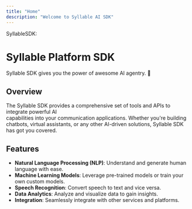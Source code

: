 ```yaml
---
title: "Home"
description: "Welcome to Syllable AI SDK"
---
```


SyllableSDK: 
# Syllable Platform SDK

Syllable SDK gives you the power of awesome AI agentry. 🚀

## Overview

The Syllable SDK provides a comprehensive set of tools and APIs to integrate powerful AI  
capabilities into your communication applications. Whether you're building chatbots, virtual
assistants, or any other AI-driven solutions, Syllable SDK has got you covered.

## Features

- **Natural Language Processing (NLP)**: Understand and generate human language with ease.
- **Machine Learning Models**: Leverage pre-trained models or train your own custom models.
- **Speech Recognition**: Convert speech to text and vice versa.
- **Data Analytics**: Analyze and visualize data to gain insights.
- **Integration**: Seamlessly integrate with other services and platforms.
